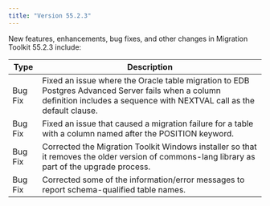 ```yaml
---
title: "Version 55.2.3"
---
```


New features, enhancements, bug fixes, and other changes in Migration Toolkit 55.2.3 include:

| Type         | Description |
| ------------ |------------ |
| Bug Fix      | Fixed an issue where the Oracle table migration to EDB Postgres Advanced Server fails when a column definition includes a sequence with NEXTVAL call as the default clause.   |
| Bug Fix      | Fixed an issue that caused a migration failure for a table with a column named after the POSITION keyword. |
| Bug Fix      | Corrected the Migration Toolkit Windows installer so that it removes the older version of commons-lang library as part of the upgrade process.  |
| Bug Fix      | Corrected some of the information/error messages to report schema-qualified table names. |



